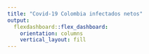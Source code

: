 ```yaml
---
title: "Covid-19 Colombia infectados netos"
output: 
  flexdashboard::flex_dashboard:
    orientation: columns
    vertical_layout: fill
---
```


